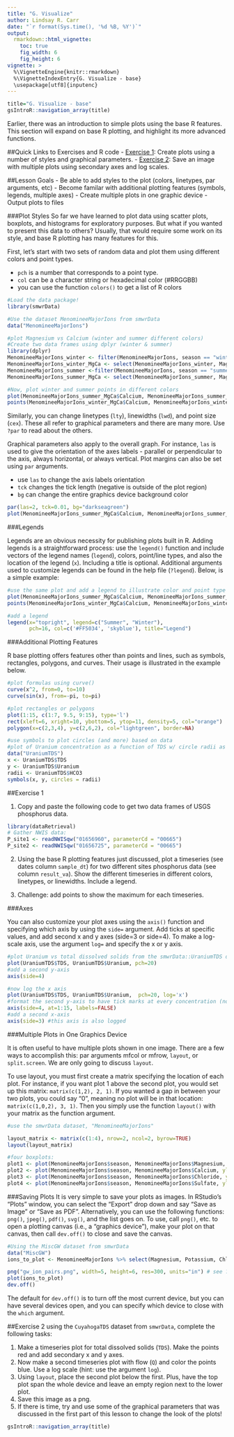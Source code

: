 ```yaml
---
title: "G. Visualize"
author: Lindsay R. Carr
date: "`r format(Sys.time(), '%d %B, %Y')`"
output: 
  rmarkdown::html_vignette:
    toc: true
    fig_width: 6
    fig_height: 6
vignette: >
  %\VignetteEngine{knitr::rmarkdown}
  %\VignetteIndexEntry{G. Visualize - base}
  \usepackage[utf8]{inputenc}
---
```


```r
title="G. Visualize - base"
gsIntroR::navigation_array(title)
```

Earlier, there was an introduction to simple plots using the base R features. This section will expand on base R plotting, and highlight its more advanced functions. 

##Quick Links to Exercises and R code
- [Exercise 1](#exercise-1): Create plots using a number of styles and graphical parameters.
- [Exercise 2](#exercise-2): Save an image with multiple plots using secondary axes and log scales.

##Lesson Goals
- Be able to add styles to the plot (colors, linetypes, par arguments, etc)
- Become familar with additional plotting features (symbols, legends, multiple axes)
- Create multiple plots in one graphic device
- Output plots to files

###Plot Styles
So far we have learned to plot data using scatter plots, boxplots, and histograms for exploratory purposes. But what if you wanted to present this data to others? Usually, that would require some work on its style, and base R plotting has many features for this.

First, let's start with two sets of random data and plot them using different colors and point types. 

- `pch` is a number that corresponds to a point type. 
- `col` can be a character string or hexadecimal color (#RRGGBB)
- you can use the function `colors()` to get a list of R colors

```r
#Load the data package!
library(smwrData)

#Use the dataset MenomineeMajorIons from smwrData
data("MenomineeMajorIons")

#plot Magnesium vs Calcium (winter and summer different colors)
#Create two data frames using dplyr (winter & summer)
library(dplyr)
MenomineeMajorIons_winter <- filter(MenomineeMajorIons, season == "winter")
MenomineeMajorIons_winter_MgCa <- select(MenomineeMajorIons_winter, Magnesium, Calcium)
MenomineeMajorIons_summer <-filter(MenomineeMajorIons, season == "summer") 
MenomineeMajorIons_summer_MgCa <- select(MenomineeMajorIons_summer, Magnesium, Calcium)

#Now, plot winter and summer points in different colors
plot(MenomineeMajorIons_summer_MgCa$Calcium, MenomineeMajorIons_summer_MgCa$Magnesium, pch=16, col='#FF5034')
points(MenomineeMajorIons_winter_MgCa$Calcium, MenomineeMajorIons_winter_MgCa$Magnesium, pch=16, col='skyblue')
```

Similarly, you can change linetypes (`lty`), linewidths (`lwd`), and point size (`cex`). These all refer to graphical parameters and there are many more. Use `?par` to read about the others.  

Graphical parameters also apply to the overall graph. For instance, `las` is used to give the orientation of the axes labels - parallel or perpendicular to the axis, always horizontal, or always vertical. Plot margins can also be set using `par` arguments. 

- use `las` to change the axis labels orientation
- `tck` changes the tick length (negative is outside of the plot region)
- `bg` can change the entire graphics device background color

```r
par(las=2, tck=0.01, bg="darkseagreen")
plot(MenomineeMajorIons_summer_MgCa$Calcium, MenomineeMajorIons_summer_MgCa$Magnesium, pch=6)
```

###Legends

Legends are an obvious necessity for publishing plots built in R. Adding legends is a straightforward process: use the `legend()` function and include vectors of the legend names (`legend`), colors, point/line types, and also the location of the legend (`x`). Including a title is optional. Additional arguments used to customize legends can be found in the help file (`?legend`). Below, is a simple example: 

```r
#use the same plot and add a legend to illustrate color and point type
plot(MenomineeMajorIons_summer_MgCa$Calcium, MenomineeMajorIons_summer_MgCa$Magnesium, pch=16, col='#FF5034')
points(MenomineeMajorIons_winter_MgCa$Calcium, MenomineeMajorIons_winter_MgCa$Magnesium, pch=16, col='skyblue')

#add a legend
legend(x="topright", legend=c("Summer", "Winter"),
       pch=16, col=c('#FF5034', 'skyblue'), title="Legend")
```

###Additional Plotting Features

R base plotting offers features other than points and lines, such as symbols, rectangles, polygons, and curves. Their usage is illustrated in the example below. 

```r
#plot formulas using curve()
curve(x^2, from=0, to=10)
curve(sin(x), from=-pi, to=pi)

#plot rectangles or polygons
plot(1:15, c(1:7, 9.5, 9:15), type='l')
rect(xleft=6, xright=10, ybottom=5, ytop=11, density=5, col="orange")
polygon(x=c(2,3,4), y=c(2,6,2), col="lightgreen", border=NA)

#use symbols to plot circles (and more) based on data
#plot of Uranium concentration as a function of TDS w/ circle radii as high or low bicarbonate concentration
data("UraniumTDS")
x <- UraniumTDS$TDS
y <- UraniumTDS$Uranium
radii <- UraniumTDS$HCO3
symbols(x, y, circles = radii)
```


##Exercise 1

1. Copy and paste the following code to get two data frames of USGS phosphorus data. 

```r
library(dataRetrieval)
# Gather NWIS data:
P_site1 <- readNWISqw("01656960", parameterCd = "00665")
P_site2 <- readNWISqw("01656725", parameterCd = "00665")
```

2. Using the base R plotting features just discussed, plot a timeseries (see dates column `sample_dt`) for two different sites phosphorus data (see column `result_va`). Show the different timeseries in different colors, linetypes, or linewidths. Include a legend. 

3. Challenge: add points to show the maximum for each timeseries.

###Axes

You can also customize your plot axes using the `axis()` function and specifying which axis by using the `side=` argument. Add ticks at specific values, and add second x and y axes (side=3 or side=4). To make a log-scale axis, use the argument `log=` and specify the x or y axis.   

```r
#plot Uranium vs total dissolved solids from the smwrData::UraniumTDS dataset
plot(UraniumTDS$TDS, UraniumTDS$Uranium, pch=20)
#add a second y-axis
axis(side=4)

#now log the x axis
plot(UraniumTDS$TDS, UraniumTDS$Uranium,  pch=20, log='x')
#format the second y-axis to have tick marks at every concentration (not just every 5) & no labels
axis(side=4, at=1:15, labels=FALSE)
#add a second x-axis
axis(side=3) #this axis is also logged
```


###Multiple Plots in One Graphics Device

It is often useful to have multiple plots shown in one image. There are a few ways to accomplish this: par arguments mfcol or mfrow, `layout`, or `split.screen`. We are only going to discuss `layout`. 

To use layout, you must first create a matrix specifying the location of each plot. For instance, if you want plot 1 above the second plot, you would set up this matrix: `matrix(c(1,2), 2, 1)`. If you wanted a gap in between your two plots, you could say "0", meaning no plot will be in that location: `matrix(c(1,0,2), 3, 1)`. Then you simply use the function `layout()` with your matrix as the function argument. 

```r
#use the smwrData dataset, "MenomineeMajorIons"

layout_matrix <- matrix(c(1:4), nrow=2, ncol=2, byrow=TRUE)
layout(layout_matrix)

#four boxplots:
plot1 <- plot(MenomineeMajorIons$season, MenomineeMajorIons$Magnesium, ylab="Concentration", main="Magnesium")
plot2 <- plot(MenomineeMajorIons$season, MenomineeMajorIons$Calcium, ylab="Concentration", main="Calcium")
plot3 <- plot(MenomineeMajorIons$season, MenomineeMajorIons$Chloride, ylab="Concentration", main="Chloride")
plot4 <- plot(MenomineeMajorIons$season, MenomineeMajorIons$Sulfate, ylab="Concentration", main="Sulfate")
```


###Saving Plots
It is very simple to save your plots as images. In RStudio's "Plots" window, you can select the "Export" drop down and say "Save as Image" or "Save as PDF". Alternatively, you can use the following functions: `png()`, `jpeg()`, `pdf()`, `svg()`, and the list goes on. To use, call `png()`, etc. to open a plotting canvas (i.e., a "graphics device"), make your plot on that canvas, then call `dev.off()` to close and save the canvas.

```r
#Using the MiscGW dataset from smwrData
data("MiscGW")
ions_to_plot <- MenomineeMajorIons %>% select(Magnesium, Potassium, Chloride, Sulfate)

png("gw_ion_pairs.png", width=5, height=6, res=300, units="in") # see ?png
plot(ions_to_plot)
dev.off()
```

The default for `dev.off()` is to turn off the most current device, but you can have several devices open, and you can specify which device to close with the `which` argument. 


##Exercise 2
using the `CuyahogaTDS` dataset from `smwrData`, complete the following tasks: 

1. Make a timeseries plot for total dissolved solids (`TDS`). Make the points red and add secondary x and y axes.
2. Now make a second timeseries plot with flow (`Q`) and color the points blue. Use a log scale (hint: use the argument `log`).
3. Using `layout`, place the second plot below the first. Plus, have the top plot span the whole device and leave an empty region next to the lower plot. 
4. Save this image as a png.
5. If there is time, try and use some of the graphical parameters that was discussed in the first part of this lesson to change the look of the plots!



```r
gsIntroR::navigation_array(title)
```
